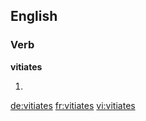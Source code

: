 
==English==

===Verb===
'''vitiates'''

# {{en-third-person singular of|vitiate}}

[[de:vitiates]]
[[fr:vitiates]]
[[vi:vitiates]]